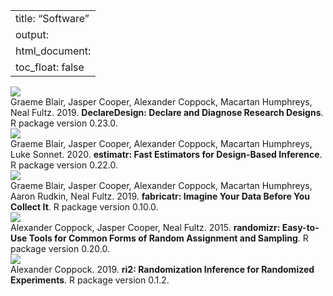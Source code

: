 
---
title: "Software"
output:
html_document:
toc_float: false
---
<!--html_preserve-->
<div class="band full">
<div class="bandContent gallerySection">
<div class="galleryItems"> 

<div class="galleryItem">
<a href="https://declaredesign.org/r/declaredesign/"> <img class="galleryItemImage" src="card_figures/blair_etal_2018a_card.png"/> </a>
<div class="galleryItemDescription"> Graeme Blair, Jasper Cooper, Alexander Coppock, Macartan Humphreys, Neal Fultz. 2019. <b>DeclareDesign: Declare and Diagnose Research Designs</b>. R package version 0.23.0. </div>
</div>
<div class="galleryItem">
<a href="https://declaredesign.org/r/estimatr/"> <img class="galleryItemImage" src="card_figures/blair_etal_2018b_card.png"/> </a>
<div class="galleryItemDescription"> Graeme Blair, Jasper Cooper, Alexander Coppock, Macartan Humphreys, Luke Sonnet. 2020. <b>estimatr: Fast Estimators for Design-Based Inference</b>. R package version 0.22.0. </div>
</div>
<div class="galleryItem">
<a href="https://declaredesign.org/r/fabricatr/"> <img class="galleryItemImage" src="card_figures/blair_etal_2018c_card.png"/> </a>
<div class="galleryItemDescription"> Graeme Blair, Jasper Cooper, Alexander Coppock, Macartan Humphreys, Aaron Rudkin, Neal Fultz. 2019. <b>fabricatr: Imagine Your Data Before You Collect It</b>. R package version 0.10.0. </div>
</div>
<div class="galleryItem">
<a href="https://declaredesign.org/r/randomizr/"> <img class="galleryItemImage" src="card_figures/coppock_cooper_fultz_2015_card.png"/> </a>
<div class="galleryItemDescription"> Alexander Coppock, Jasper Cooper, Neal Fultz. 2015. <b>randomizr: Easy-to-Use Tools for Common Forms of Random Assignment and Sampling</b>. R package version 0.20.0. </div>
</div>
<div class="galleryItem">
<a href="http://alexandercoppock.com/ri2/"> <img class="galleryItemImage" src="card_figures/coppock_2019c_card.png"/> </a>
<div class="galleryItemDescription"> Alexander Coppock. 2019. <b>ri2: Randomization Inference for Randomized Experiments</b>. R package version 0.1.2. </div>
</div>
</div>
</div>
<!--/html_preserve-->